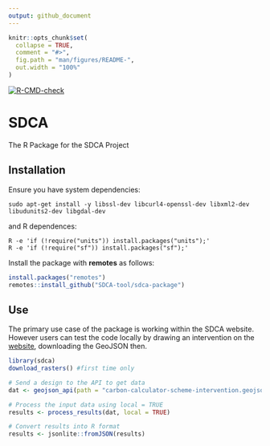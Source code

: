 ```yaml
---
output: github_document
---
```


<!-- README.md is generated from README.Rmd. Please edit that file -->

```r
knitr::opts_chunk$set(
  collapse = TRUE,
  comment = "#>",
  fig.path = "man/figures/README-",
  out.width = "100%"
)
```

<!-- badges: start -->
  [![R-CMD-check](https://github.com/SDCA-tool/sdca-package/workflows/R-CMD-check/badge.svg)](https://github.com/SDCA-tool/sdca-package/actions)
  <!-- badges: end -->


# SDCA

The R Package for the SDCA Project

## Installation

Ensure you have system dependencies:

```sudo apt-get install -y libssl-dev libcurl4-openssl-dev libxml2-dev libudunits2-dev libgdal-dev```

and R dependences:

```
R -e 'if (!require("units")) install.packages("units");'
R -e 'if (!require("sf")) install.packages("sf");'
```

Install the package with **remotes** as follows:

```r
install.packages("remotes")
remotes::install_github("SDCA-tool/sdca-package")
```

## Use

The primary use case of the package is working within the SDCA website. However users can test the code locally by drawing an intervention on the [website](dev.carbon.place), downloading the GeoJSON then.


```r
library(sdca)
download_rasters() #first time only

# Send a design to the API to get data
dat <- geojson_api(path = "carbon-calculator-scheme-intervention.geojson")

# Process the input data using local = TRUE
results <- process_results(dat, local = TRUE)

# Convert results into R format
results <- jsonlite::fromJSON(results)

```


